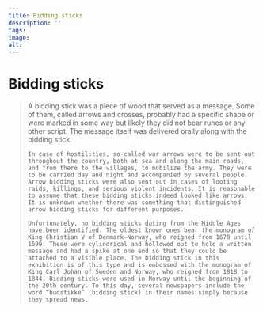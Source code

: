 ```yaml
---
title: Bidding sticks
description: ''
tags:
image: 
alt: 
---
```



# Bidding sticks

<Blockquote
    quote='“And for all men to whose home an arrow arrives, it summons him to ship if he lives on the coast, but the gathering of the army inland.”'
    footer='Land defence section, chapter 3' />

<Spacer height={40}/>
<Container stil="initial side">
    A bidding stick was a piece of wood that served as a message. Some of them, called arrows and crosses, probably had a specific shape or were marked in some way but likely they did not bear runes or any other script. The message itself was delivered orally along with the bidding stick. 

    In case of hostilities, so-called war arrows were to be sent out throughout the country, both at sea and along the main roads, and from there to the villages, to mobilize the army. They were to be carried day and night and accompanied by several people. Arrow bidding sticks were also sent out in cases of looting raids, killings, and serious violent incidents. It is reasonable to assume that these bidding sticks indeed looked like arrows. It is unknown whether there was something that distinguished arrow bidding sticks for different purposes. 

    Unfortunately, no bidding sticks dating from the Middle Ages have been identified. The oldest known ones bear the monogram of King Christian V of Denmark–Norway, who reigned from 1670 until 1699. These were cylindrical and hollowed out to hold a written message and had a spike at one end so that they could be attached to a visible place. The bidding stick in this exhibition is of this type and is embossed with the monogram of King Carl Johan of Sweden and Norway, who reigned from 1818 to 1844. Bidding sticks were used in Norway until the beginning of the 20th century. To this day, several newspapers include the word “budstikke” (bidding stick) in their names simply because they spread news.
</Container>